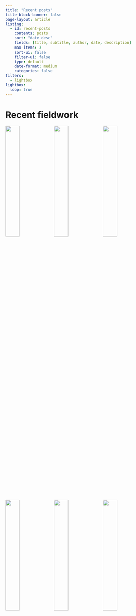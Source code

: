 ```yaml
---
title: "Recent posts"
title-block-banner: false
page-layout: article
listing: 
  - id: recent-posts
    contents: posts
    sort: "date desc"
    fields: [title, subtitle, author, date, description]
    max-items: 3
    sort-ui: false
    filter-ui: false
    type: default
    date-format: medium
    categories: false
filters:
  - lightbox
lightbox:
  loop: true
---
```


::: {#recent-posts}
:::

# Recent fieldwork

::: {.column-screen-inset-right}

![](images/field-gallery/IMG_20221019_152435.jpg){.lightbox group="field-gallery" width="30%"}
![](images/field-gallery/IMG_20221019_111752.jpg){.lightbox group="field-gallery" width="30%"}
![](images/field-gallery/IMG_20221019_102947.jpg){.lightbox group="field-gallery" width="30%"}

![](images/field-gallery/IMG_20221019_154944.jpg){.lightbox group="field-gallery" width="30%"}
![](images/field-gallery/IMG_20221020_092222.jpg){.lightbox group="field-gallery" width="30%"}
![](images/field-gallery/IMG_20221021_112418.jpg){.lightbox group="field-gallery" width="30%"}

:::
